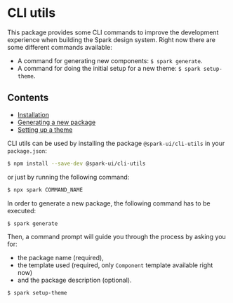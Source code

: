 
<Meta title="utils/CLI" />

# CLI utils

This package provides some CLI commands to improve the development experience when building the Spark design system. Right now there are some different commands available:

- A command for generating new components: `$ spark generate`.
- A command for doing the initial setup for a new theme: `$ spark setup-theme`.

## Contents

- [Installation](#installation)
- [Generating a new package](#generating-a-new-package)
- [Setting up a theme](#setting-up-a-theme)

<StoryHeading label="Installation" as="h2" />

CLI utils can be used by installing the package `@spark-ui/cli-utils` in your `package.json`:

```bash
$ npm install --save-dev @spark-ui/cli-utils
```

or just by running the following command:

```bash
$ npx spark COMMAND_NAME
```

<StoryHeading label="Generating a new package" as="h2" />

In order to generate a new package, the following command has to be executed:

```bash
$ spark generate
```

Then, a command prompt will guide you through the process by asking you for:

- the package name (required),
- the template used (required, only `Component` template available right now)
- and the package description (optional).

<StoryHeading label="Setting up a theme" as="h2" />

```bash
$ spark setup-theme
```

